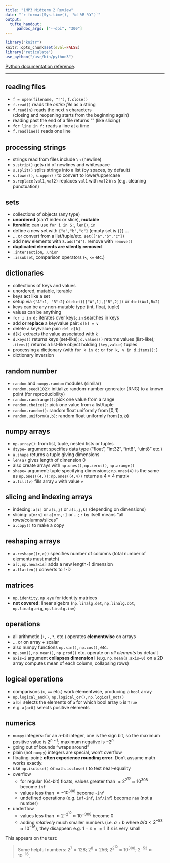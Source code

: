 ```yaml
---
title: "1MP3 Midterm 2 Review"
date: "`r format(Sys.time(), '%d %B %Y')`"
output:
  tufte_handout:
     pandoc_args: ["--dpi", "300"]
---
```


</style>
<!--    content: url(https://i.creativecommons.org/l/by-sa/4.0/88x31.png)
>
<!-- Limit image width and height -->
<style type="text/css">
img {     
  max-height: 560px;     
  max-width: 800px; 
}
</style>

```r
library("knitr")
knitr::opts_chunk$set(eval=FALSE)
library("reticulate")
use_python("/usr/bin/python3")
```

[Python documentation reference](https://docs.python.org/3/tutorial).

***

## reading files

* `f = open(filename, "r")`, `f.close()`
* `f.read()` reads the *entire file* as a string
* `f.read(n)` reads the next `n` characters  
(closing and reopening starts from the beginning again)
* reading past the end of a file returns "" (like slicing)
* `for line in f:` reads a line at a time
* `f.readline()` reads one line

## processing strings

* strings read from files include `\n` (newline)
* `s.strip()` gets rid of newlines and whitespace
* `s.split()` splits strings into a list (by spaces, by default)
* `s.lower()`, `s.upper()` to convert to lower/uppercase
* `s.replace(val1,val2)` replaces `val1` with `val2` in `s` (e.g. cleaning punctuation)

## sets

* collections of objects (any type)
* **unordered** (can't index or slice), **mutable**
* **iterable**: can use `for i in S:`, `len()`, `in`
* define a new set with `{"a","b","c"}` (empty set is `{}`) ...
* ... or convert from a list/tuple/etc. `set(["a","b","c"])`
* add new elements with `S.add("d")`. remove with `remove()`
* **duplicated elements are silently removed**
* `.intersection`, `.union`
* `.issubset`, comparison operators (`<`, `<=` etc.)
  
## dictionaries

* collections of keys and values
* unordered, mutable, iterable
* keys act like a set
* setup via `{"A":1, "B":2}` or `dict([["A",1],["B",2]])` or `dict(A=1,B=2)`
* keys can be any non-mutable type (int, float, tuple)
* values can be anything
* `for i in d:` iterates over keys; `in` searches in keys
* add **or replace** a key/value pair: `d[k] = v`
* delete a key/value pair: `del d[k]`
* `d[k]` extracts the value associated with `k`
* `d.keys()` returns keys (set-like); `d.values()` returns values (list-like); .`items()` returns a list-like object holding `(key,value)` tuples
* processing a dictionary (with `for k in d:` or `for k, v in d.items():`)
* dictionary inversion

## random number

* `random` and `numpy.random` modules (similar)
* `random.seed(102)`: initialize random-number generator (RNG) to a known point (for reproducibility)
* `random.randrange()`: pick one value from a range
* `random.choice()`: pick one value from a list/tuple
* `random.random()`: random float uniformly from $[0,1)$
* `random.uniform(a,b)`: random float uniformly from $[a,b)$

## numpy arrays

* `np.array()`: from list, tuple, nested lists or tuples
* `dtype=` argument specifies data type ("float", "int32", "int8", "uint8" etc.)
* `a.shape` returns a tuple giving dimensions 
* `len(a)` gives length of dimension 0
* also create arrays with `np.ones()`, `np.zeros()`, `np.arange()`
* `shape=` argument: tuple specifying dimensions; `np.ones(4)` is the same as `np.ones((4,))`; `np.ones((4,4))` returns a 4 $\times$ 4 matrix
* `a.fill(v)` fills array `a` with value `v`

## slicing and indexing arrays

* indexing: `a[i]` or `a[i,j]` or `a[i,j,k]` (depending on dimensions)
* slicing: `a[m:n]` or `a[m:n,:]` or ...; `:` by itself means "all rows/columns/slices"
* `a.copy()` to make a copy

## reshaping arrays

* `a.reshape((r,c))` specifies number of columns (total number of elements must match)
* `a[:,np.newaxis]` adds a new length-1 dimension
* `a.flatten()` converts to 1-D

## matrices

* `np.identity`, `np.eye` for identity matrices
* **not covered**: linear algebra (`np.linalg.det`, `np.linalg.dot`, `np.linalg.eig`, `np.linalg.inv`)

## operations

* all arithmetic (`+`, `-`, `*`, etc.) operates **elementwise** on arrays
* ... or on array + scalar
* also numpy functions `np.sin()`, `np.cos()`, etc.
* `np.sum()`, `np.mean()`, `np.prod()` etc. operate on *all elements* by default
* `axis=i` argument **collapses dimension i** (e.g. `np.mean(a,axis=0)` on a 2D array computes mean of each column, collapsing rows)

## logical operations

* comparisons (`>`, `==` etc.) work elementwise, producing a `bool` array
* `np.logical_and()`, `np.logical_or()`, `np.logical_not()`
* `a[b]` selects the elements of `a` for which bool array `b` is `True`
* e.g. `a[a>0]` selects positive elements

## numerics

* `numpy` integers: for an $n$-bit integer, one is the sign bit, so the maximum positive value is $2^{n-1}$; maximum negative is $-2^n$
* going out of bounds "wraps around"
* plain (not `numpy`) integers are special, won't overflow
* floating-point: **often experience rounding error**. Don't assume math works exactly.
* use `np.isclose()` or `math.isclose()` to test near-equality
* overflow
     * for regular (64-bit) floats, values greater than $\approx 2^{2^{10}}  \approx 10^{308}$ become `inf`
	 * values less than $\approx -10^{308}$ become `-inf`
	 * undefined operations (e.g. `inf-inf`, `inf/inf`) become `nan` (not a number)
* underflow
     * values less than $\approx 2^{-2^{10}} \approx 10^{-308}$ become 0
	 * adding *relatively* much smaller numbers (i.e. $a+b$ where $b/a \lt 2^{-53} \approx 10^{-16}$), they disappear: e.g. $1+x==1$ if $x$ is very small

This appears on the test:

> Some helpful numbers: $2^7=128$; $2^8=256$; $2^{2^{10}} \approx 10^{308}$; $2^{-53} \approx 10^{-16}$.
